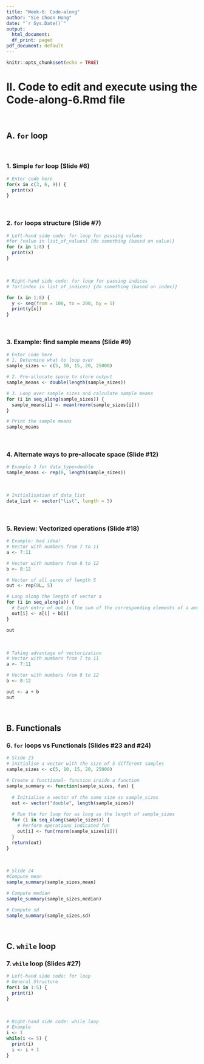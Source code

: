 ---
title: "Week-6: Code-along"
author: "Sie Choon Hong"
date: "`r Sys.Date()`"
output:
  html_document:
  df_print: paged
pdf_document: default
---

```{r setup, include=FALSE}
knitr::opts_chunk$set(echo = TRUE)
```

# II. Code to edit and execute using the Code-along-6.Rmd file 
<br>

## A. `for` loop
<br>

### 1. Simple `for` loop (Slide #6)

```{r, eval=TRUE,echo=TRUE}
# Enter code here
for(x in c(3, 6, 9)) {
  print(x)
}
```
<br>

### 2. `for` loops structure (Slide #7)

```{r, eval=TRUE,echo=TRUE}
# Left-hand side code: for loop for passing values
#for (value in list_of_values) {do something (based on value)}
for (x in 1:8) {
  print(x)
}
```
<br>
```{r, eval=TRUE,echo=TRUE}
# Right-hand side code: for loop for passing indices
# for(index in list_of_indices) {do something (based on index)}

for (x in 1:8) {
  y <- seq(from = 100, to = 200, by = 5)
  print(y[x])
}
```
<br>

### 3. Example: find sample means (Slide #9)

```{r, eval=TRUE,echo=TRUE}
# Enter code here
# 1. Determine what to loop over
sample_sizes <- c(5, 10, 15, 20, 25000)

# 2. Pre-allocate space to store output
sample_means <- double(length(sample_sizes))

# 3. Loop over sample sizes and calculate sample means
for (i in seq_along(sample_sizes)) {
  sample_means[i] <- mean(rnorm(sample_sizes[i]))
}

# Print the sample means
sample_means
```
<br>

### 4. Alternate ways to pre-allocate space (Slide #12)

```{r, eval=TRUE,echo=TRUE}
# Example 3 for data_type=double
sample_means <- rep(0, length(sample_sizes))
```
<br>

```{r, eval=TRUE,echo=TRUE}
# Initialisation of data_list
data_list <- vector("list", length = 5)
```
<br>

### 5. Review: Vectorized operations (Slide #18)

```{r, eval=TRUE,echo=TRUE}
# Example: bad idea!
# Vector with numbers from 7 to 11
a <- 7:11

# Vector with numbers from 8 to 12
b <- 8:12

# Vector of all zeros of length 5
out <- rep(0L, 5)

# Loop along the length of vector a
for (i in seq_along(a)) {
  # Each entry of out is the sum of the corresponding elements of a and b
  out[i] <- a[i] + b[i]
}

out
```
<br>

```{r, eval=FALSE,echo=TRUE}
# Taking advantage of vectorization
# Vector with numbers from 7 to 11
a <- 7:11

# Vector with numbers from 8 to 12
b <- 8:12

out <- a + b
out
```
<br>

## B. Functionals

### 6. `for` loops vs Functionals (Slides #23 and #24)

```{r, eval=TRUE,echo=TRUE}
# Slide 23
# Initialise a vector with the size of 5 different samples
sample_sizes <- c(5, 10, 15, 20, 25000)

# Create a functional- function inside a function
sample_summary <- function(sample_sizes, fun) {
  
  # Initialise a vector of the same size as sample_sizes
  out <- vector("double", length(sample_sizes))
  
  # Run the for loop for as long as the length of sample_sizes
  for (i in seq_along(sample_sizes)) {
    # Perform operations indicated fun
    out[i] <- fun(rnorm(sample_sizes[i]))
  }
  return(out)
}
```
<br>

```{r, eval=TRUE,echo=TRUE}
# Slide 24
#Compute mean
sample_summary(sample_sizes,mean)

# Compute median
sample_summary(sample_sizes,median)

# Compute sd
sample_summary(sample_sizes,sd)
```
<br>

## C. `while` loop

### 7. `while` loop (Slides #27)

```{r, eval=TRUE,echo=TRUE}
# Left-hand side code: for loop
# General Structure
for(i in 1:5) {
  print(i)
}
```
<br>

```{r, eval=TRUE,echo=TRUE}
# Right-hand side code: while loop
# Example 
i <- 1
while(i <= 5) {
  print(i)
  i <- i + 1
}
```
<br>


